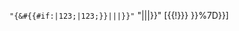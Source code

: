 <noinclude>{{documentation}}</noinclude><includeonly><code>"{&#{{#if:{{{l|}}}|123;[[Template:{{{1}}}|{{{1}}}]]|123;{{{1}}}}}&#124;{{{2|}}}&#124;{{{3|}}}&#124;{{{4|}}}&#125;}"</code> {{{gives|gives}}} "{{{d|}}}{{{{{1}}}|{{{2|}}}|{{{3|}}}|{{{4|}}}}}{{{d|}}}" [{{fullurl:special:ExpandTemplates|input=%7B%7B{{urlencode:{{{1}}}{{!}}{{{2|}}}{{!}}{{{3|}}}{{!}}{{{4|}}}} }}%7D}}]</includeonly>